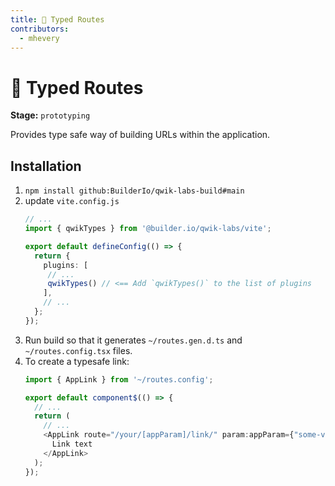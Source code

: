 ```yaml
---
title: 🧪 Typed Routes
contributors:
  - mhevery
---
```


# 🧪 Typed Routes 
**Stage:** `prototyping`

Provides type safe way of building URLs within the application.

## Installation

1. `npm install github:BuilderIo/qwik-labs-build#main`
2. update `vite.config.js`
   ```typescript
   // ...
   import { qwikTypes } from '@builder.io/qwik-labs/vite'; 

   export default defineConfig(() => {
     return {
       plugins: [
        // ...
        qwikTypes() // <== Add `qwikTypes()` to the list of plugins
       ],
       // ...
     };
   });
   ```
3. Run build so that it generates `~/routes.gen.d.ts` and `~/routes.config.tsx` files.
3. To create a typesafe link:
   ```typescript
   import { AppLink } from '~/routes.config';

   export default component$(() => {
     // ...
     return (
       // ...
       <AppLink route="/your/[appParam]/link/" param:appParam={"some-value"}>
         Link text
       </AppLink>
     );
   });
   ```